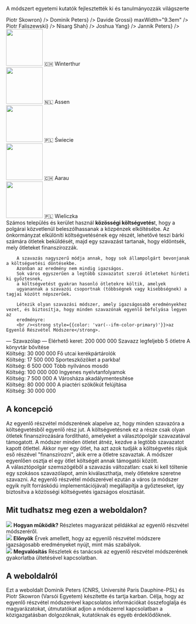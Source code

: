 
<section className={styles.universityLogos}>
    <p>A módszert egyetemi kutatók fejlesztették ki és tanulmányozzák világszerte</p>
    <div className={styles.logoList}>
        <UniversityLogo logo="logo-warsaw-en.svg" uniName="Varsói Egyetem" link={<a href="https://www.mimuw.edu.pl/~ps219737/">Piotr Skowron</a>} />
        <UniversityLogo logo="logo-cnrs.svg" uniName="CNRS, Franciaország" link={<a href="http://dominik-peters.de/">Dominik Peters</a>} />
        <UniversityLogo logo="logo-groningen-en.svg" uniName="Groningeni Egyetem" link={<a href="https://davidegrossi.me/">Davide Grossi</a>} maxWidth="9.3em" />
        <UniversityLogo logo="logo-agh.svg" uniName="AGH Tudományos és Műszaki Egyetem, Krakkó" link={<a href="https://home.agh.edu.pl/~faliszew/">Piotr Faliszewski</a>} />
        <UniversityLogo logo="logo-toronto.svg" uniName="Torontói Egyetem" link={<a href="https://www.cs.toronto.edu/~nisarg/index.html">Nisarg Shah</a>} />
        <UniversityLogo logo="logo-eth.svg" uniName="ETH Zürich" link={<a href="https://democracy.dsi.uzh.ch/member/joshua-yang/">Joshua Yang</a>} />
        <UniversityLogo logo="logo-tu-berlin.svg" uniName="TU Berlin" link={<a href="https://sites.google.com/view/jannikpeters">Jannik Peters</a>} />
    </div>
</section>

<section className={[styles.contentSection, styles.cities2023].join(' ')}>
  <div className={styles.columns}>
    <div>
      <Link to="https://kulturkomitee.win/infos/gefoerderte-projekte/"><img src={useBaseUrl('/img/winterthur.png')} width="100" height="100" /></Link>
      <Link to="https://kulturkomitee.win/infos/gefoerderte-projekte/">🇨🇭 Winterthur</Link>
    </div>
    <div>
      <Link to="https://www.assen.nl/top-idee-kom-ermee"><img src={useBaseUrl('/img/assen.png')} width="100" height="100" /></Link>
      <Link to="https://www.assen.nl/top-idee-kom-ermee">🇳🇱 Assen</Link>
    </div>
    <div>
      <Link to="elections/swiecie-2024"><img src={useBaseUrl('/img/swiecie.png')} width="100" height="100" /></Link>
      <Link to="elections/swiecie-2024">🇵🇱 Świecie</Link>
    </div>
    <div>
      <Link to="elections/aarau-2023"><img src={useBaseUrl('/img/aarau.jpg')} width="100" height="100" /></Link>
      <Link to="elections/aarau-2023">🇨🇭 Aarau</Link>
    </div>
    <div>
      <Link to="elections/zielony-milion"><img src={useBaseUrl('/img/wielieczka.jpg')} width="100" height="100" /></Link>
      <Link to="elections/zielony-milion">🇵🇱 Wieliczka</Link>
    </div>
  </div>
</section>

<section className={styles.contentSectionFlex}>
  <div className={styles.ballotExplanation}>
        Számos település és kerület használ <strong style={{color: 'var(--ifm-color-primary)'}}>közösségi költségvetés</strong>t, hogy a polgárai közvetlenül beleszólhassanak a közpénzek elköltésébe.
        Az önkormányzat elkülöníti költségvetésének egy részét,
        lehetővé teszi bárki számára ötletek beküldését, majd
        egy szavazást tartanak, hogy eldöntsék, mely ötleteket finanszírozzák.
       
        A szavazás nagyszerű módja annak, hogy sok állampolgárt bevonjanak a költségvetési döntésekbe.
        Azonban az eredmény nem mindig igazságos.
        Sok város egyszerűen a legtöbb szavazatot szerző ötleteket hirdeti ki győztesnek,
        a költségvetést gyakran hasonló ötletekre költik, amelyek
        ugyanannak a szavazói csoportnak (többségnek vagy kisebbségnek) a tagjai között népszerűek.
       
        Létezik olyan szavazási módszer, amely igazságosabb eredményekhez vezet, és biztosítja, hogy minden szavazónak egyenlő befolyása legyen az
        eredményre:
        <br /><strong style={{color: 'var(--ifm-color-primary)'}}>az Egyenlő Részvétel Módszere</strong>.
  </div>
  <div className={styles.approvalBallotExample}>
      <span style={{fontWeight: 500, fontSize: '110%'}}>&mdash; Szavazólap &mdash;</span>
      <span>Elérhető keret: 200 000 000 <CurrencySymbol/></span>
      <span style={{fontStyle: 'italic', marginBottom: '5px'}}>Szavazz legfeljebb 5 ötletre</span>
      <BallotExampleOption selected>A könyvtár bővítése <br /> Költség: 30 000 000 <CurrencySymbol/></BallotExampleOption>
      <BallotExampleOption>Fő utcai kerékpártárolók <br /> Költség: 17 500 000 <CurrencySymbol/></BallotExampleOption>
      <BallotExampleOption selected>Sporteszközöket a parkba! <br /> Költség: 6 500 000 <CurrencySymbol/></BallotExampleOption>
      <BallotExampleOption selected>Több nyilvános mosdó <br /> Költség: 100 000 000 <CurrencySymbol/></BallotExampleOption>
      <BallotExampleOption>Ingyenes nyelvtanfolyamok <br /> Költség: 7 500 000 <CurrencySymbol/></BallotExampleOption>
      <BallotExampleOption>A Városháza akadálymentesítése <br /> Költség: 80 000 000 <CurrencySymbol/></BallotExampleOption>
      <BallotExampleOption>A piactéri szökőkút felújítása <br /> Költség: 30 000 000 <CurrencySymbol/></BallotExampleOption>
  </div>
</section>

<section className={styles.contentSection}>
  <h2>A koncepció</h2>
      Az egyenlő részvétel módszerének alapelve az, hogy minden szavazóra a költségvetésből egyenlő rész jut.
      A költségvetésnek ez a része csak olyan ötletek finanszírozására fordítható, amelyeket a választópolgár szavazatával támogatott.
      A módszer minden ötletet átnéz, kezdve a legtöbb szavazatot kapott ötlettel.
      Akkor nyer egy ötlet, ha azt azok tudják a költségvetés rájuk eső részével "finanszírozni", akik erre a ötletre szavaztak.
      A módszer egyenlően osztja el egy ötlet költségét annak támogatói között.
  <div className={styles.sankeyImage}>
      <div className={styles.sankeyContainer}>
        <Sankey />
      </div>
  </div>
      A választópolgár szemszögéből a szavazás változatlan: csak ki kell töltenie egy szokásos szavazólapot,
      amin kiválaszthatja, mely ötletekre szeretne szavazni. Az egyenlő részvétel módszerével ezután a város
      (a módszer egyik nyílt forráskódú implementációjával) megállapítja a győzteseket, így biztosítva a közösségi költségvetés igazságos elosztását.
</section>

<section className={styles.contentSection}>
  <h2>Mit tudhatsz meg ezen a weboldalon?</h2>
  <div className={styles.columns}>
    <div>
      <Link to="explanation"><img src={useBaseUrl('/img/fund.svg')}/></Link>
      <Link to="explanation"><strong>Hogyan működik?</strong></Link>
      <Link to="explanation"><span>Részletes magyarázat példákkal az egyenlő részvétel módszeréről.</span></Link>
    </div>
    <div>
      <Link to="benefits"><img src={useBaseUrl('/img/growth.svg')}/></Link>
      <Link to="benefits"><strong>Előnyök</strong></Link>
      <Link to="benefits"><span>Érvek amellett, hogy az egyenlő részvétel módszere igazságosabb eredményeket nyújt, mint más szabályok.</span></Link>
    </div>
    <div>
      <Link to="implementation"><img src={useBaseUrl('/img/clipboard.svg')}/></Link>
      <Link to="implementation"><strong>Megvalósítás</strong></Link>
      <Link to="implementation"><span>Részletek és tanácsok az egyenlő részvétel módszerének gyakorlatba ültetésével kapcsolatban.</span></Link>
    </div>
  </div>
</section>

<section className={styles.contentSection}>
  <h2>A weboldalról</h2>
  <p style={{ fontSize: '1.2em' }}>Ezt a weboldalt <Link to="contacts">Dominik Peters (CNRS, Université Paris Dauphine-PSL) és Piotr Skowron (Varsói Egyetem)</Link> készítette és tartja karban.
      Célja, hogy az egyenlő részvétel módszerével kapcsolatos információkat összefoglalja és magyarázatokat, útmutatókat adjon a módszerrel kapcsolatban a közigazgatásban dolgozóknak, kutatóknak és egyéb érdeklődőknek.</p>
  
</section>
